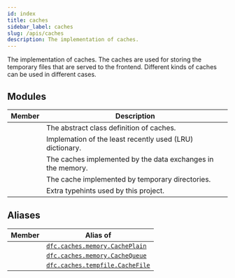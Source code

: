 ```yaml
---
id: index
title: caches
sidebar_label: caches
slug: /apis/caches
description: The implementation of caches.
---
```



<APITopBar type="package" source="caches" />

The implementation of caches. The caches are used for storing the temporary files that
are served to the frontend. Different kinds of caches can be used in different cases.

## Modules

|                                        Member                                         | <center>Description</center>                                |
| :-----------------------------------------------------------------------------------: | :---------------------------------------------------------- |
|  [<IconObjType type="module" hasText={true} text="abstract"/>](./abstract/index.mdx)  | The abstract class definition of caches.                    |
|   [<IconObjType type="module" hasText={true} text="lrudict"/>](./lrudict/index.mdx)   | Implemation of the least recently used (LRU) dictionary.    |
|    [<IconObjType type="module" hasText={true} text="memory"/>](./memory/index.mdx)    | The caches implemented by the data exchanges in the memory. |
|  [<IconObjType type="module" hasText={true} text="tempfile"/>](./tempfile/index.mdx)  | The cache implemented by temporary directories.             |
| [<IconObjType type="module" hasText={true} text="typehints"/>](./typehints/index.mdx) | Extra typehints used by this project.                       |

## Aliases

|                            Member                            | <center>Alias of</center>                                   |
| :----------------------------------------------------------: | :---------------------------------------------------------- |
| <IconObjType type="class" hasText={true} text="CachePlain"/> | [`dfc.caches.memory.CachePlain`](./memory/CachePlain.mdx)   |
| <IconObjType type="class" hasText={true} text="CacheQueue"/> | [`dfc.caches.memory.CacheQueue`](./memory/CacheQueue.mdx)   |
| <IconObjType type="class" hasText={true} text="CacheFile"/>  | [`dfc.caches.tempfile.CacheFile`](./tempfile/CacheFile.mdx) |
